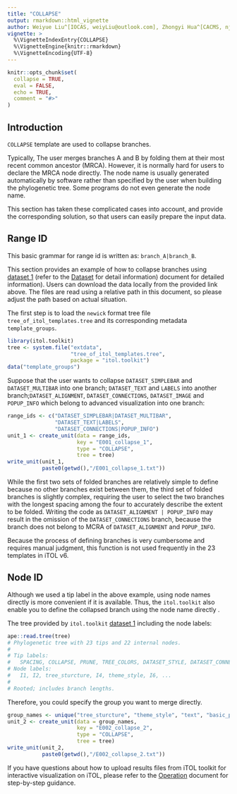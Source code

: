 ```yaml
---
title: "COLLAPSE"
output: rmarkdown::html_vignette
author: Weiyue Liu^[IOCAS, weiyLiu@outlook.com], Zhongyi Hua^[CACMS, njbxhzy@hotmail.com], Tong Zhou^[IOCAS, tongzhou2017@gmail.com]
vignette: >
  %\VignetteIndexEntry{COLLAPSE}
  %\VignetteEngine{knitr::rmarkdown}
  %\VignetteEncoding{UTF-8}
---
```


```r
knitr::opts_chunk$set(
  collapse = TRUE,
  eval = FALSE,
  echo = TRUE,
  comment = "#>"
)
```

## Introduction

`COLLAPSE` template are used to collapse branches.

Typically, The user merges branches A and B by folding them at their most recent common ancestor (MRCA). However, it is normally hard for users to declare the MRCA node directly. The node name is usually generated automatically by software rather than specified by the user when building the phylogenetic tree. Some programs do not even generate the node name.

This section has taken these complicated cases into account, and provide the corresponding solution, so that users can easily prepare the input data.

## Range ID

This basic grammar for range id is written as: `branch_A|branch_B`. 

This section provides an example of how to collapse branches using [dataset 1](https://github.com/TongZhou2017/itol.toolkit/tree/master/inst/extdata/dataset1) (refer to the [Dataset](https://tongzhou2017.github.io/itol.toolkit/articles/Datasets.html) for detail information) document for detailed information). Users can download the data locally from the provided link above. The files are read using a relative path in this document, so please adjust the path based on actual situation.

The first step is to load the `newick` format tree file `tree_of_itol_templates.tree` and its corresponding metadata `template_groups`.

```r
library(itol.toolkit)
tree <- system.file("extdata",
                    "tree_of_itol_templates.tree",
                    package = "itol.toolkit")
data("template_groups")
```

Suppose that the user wants to collapse `DATASET_SIMPLEBAR` and `DATASET_MULTIBAR` into one branch; `DATASET_TEXT` and `LABELS` into another branch;`DATASET_ALIGNMENT`, `DATASET_CONNECTIONS`, `DATASET_IMAGE` and `POPUP_INFO` which belong to advanced visualization into one branch:

```r
range_ids <- c("DATASET_SIMPLEBAR|DATASET_MULTIBAR",
               "DATASET_TEXT|LABELS",
               "DATASET_CONNECTIONS|POPUP_INFO")
unit_1 <- create_unit(data = range_ids, 
                      key = "E001_collapse_1", 
                      type = "COLLAPSE", 
                      tree = tree)
write_unit(unit_1,
           paste0(getwd(),"/E001_collapse_1.txt"))
```

While the first two sets of folded branches are relatively simple to define because no other branches exist between them, the third set of folded branches is slightly complex, requiring the user to select the two branches with the longest spacing among the four to accurately describe the extent to be folded. Writing the code as `DATASET_ALIGNMENT | POPUP_INFO` may result in the omission of the `DATASET_CONNECTIONS` branch, because the branch does not belong to MCRA of `DATASET_ALIGNMENT` and `POPUP_INFO`.

Because the process of defining branches is very cumbersome and requires manual judgment, this function is not used frequently in the 23 templates in iTOL v6.

## Node ID

Although we used a tip label in the above example, using node names directly is more convenient if it is available. Thus, the `itol.toolkit` also enable you to define the collapsed branch using the node name directly .

The tree provided by `itol.toolkit` [dataset 1](https://github.com/TongZhou2017/itol.toolkit/blob/master/inst/extdata/dataset1/itol_templates.tree) including the node labels:

```r
ape::read.tree(tree)
# Phylogenetic tree with 23 tips and 22 internal nodes.
#
# Tip labels:
#   SPACING, COLLAPSE, PRUNE, TREE_COLORS, DATASET_STYLE, DATASET_CONNECTIONS, ...
# Node labels:
#   I1, I2, tree_sturcture, I4, theme_style, I6, ...
# 
# Rooted; includes branch lengths.
```

Therefore, you could specify the group you want to merge directly.

```r
group_names <- unique("tree_sturcture", "theme_style", "text", "basic_plot")
unit_2 <- create_unit(data = group_names, 
                      key = "E002_collapse_2", 
                      type = "COLLAPSE", 
                      tree = tree)
write_unit(unit_2,
           paste0(getwd(),"/E002_collapse_2.txt"))
```

If you have questions about how to upload results files from iTOL toolkit for interactive visualization on iTOL, please refer to the [Operation](https://tongzhou2017.github.io/itol.toolkit/articles/Operation.html) document for step-by-step guidance.
